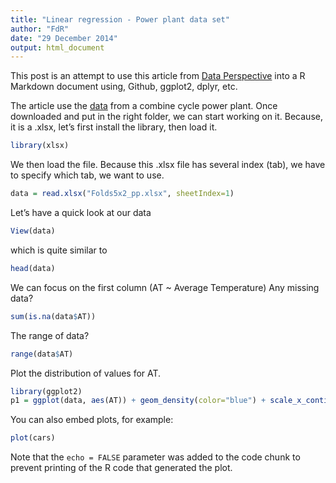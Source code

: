 ```yaml
---
title: "Linear regression - Power plant data set"
author: "FdR"
date: "29 December 2014"
output: html_document
---
```


This post is an attempt to use this article from [Data Perspective](http://www.dataperspective.info/2014/10/regression-analysis-using-r.html) into a R Markdown document using, Github, ggplot2, dplyr, etc. 

The article use the [data](https://archive.ics.uci.edu/ml/datasets/Combined+Cycle+Power+Plant) from a combine cycle power plant.  Once downloaded and put in the right folder, we can start working on it.
Because, it is a .xlsx, let's first install the library, then load it.

```r
library(xlsx)
```

We then load the file.  Because this .xlsx file has several index (tab), we have to specify which tab, we want to use.
````r
data = read.xlsx("Folds5x2_pp.xlsx", sheetIndex=1)
````

Let's have a quick look at our data
````r
View(data)
````

which is quite similar to
````r
head(data)
````

We can focus on the first column (AT ~ Average Temperature)
Any missing data?
````r
sum(is.na(data$AT))
````
The range of data?
````r
range(data$AT)
````

Plot the distribution of values for AT.
````r
library(ggplot2)
p1 = ggplot(data, aes(AT)) + geom_density(color="blue") + scale_x_continuous(breaks = seq(1,40,2))
````


You can also embed plots, for example:

```r
plot(cars)
```

Note that the `echo = FALSE` parameter was added to the code chunk to prevent printing of the R code that generated the plot.
